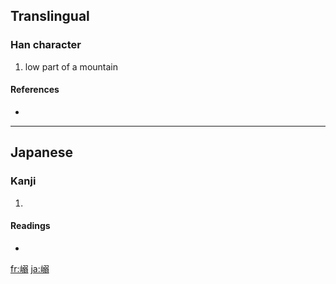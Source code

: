 ==Translingual==

===Han character===
{{Han char|rn=46|rad=山|as=10|sn=13|four=|canj=山弓一一 (UNMM)}}

# low part of a mountain

====References====
* {{Han ref|kx=0317.521|hdz=10792.131|uh=5D76|ud=23926}}

----

==Japanese==

===Kanji===
{{ja-kanji|grade=|rs=山10}}

# {{defn|Japanese}}

====Readings====
* {{ja-readings|on=|kun=[[たお]] (tao)}}

[[fr:嵶]]
[[ja:嵶]]